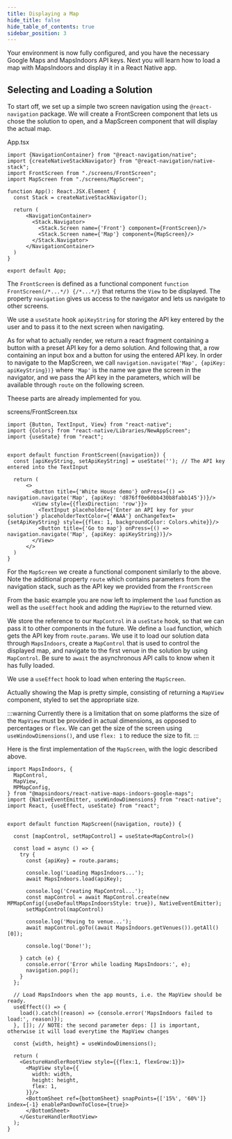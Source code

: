 ```yaml
---
title: Displaying a Map
hide_title: false
hide_table_of_contents: true
sidebar_position: 3
---
```



Your environment is now fully configured, and you have the necessary Google Maps and MapsIndoors API keys. Next you will learn how to load a map with MapsIndoors and display it in a React Native app.

## Selecting and Loading a Solution

To start off, we set up a simple two screen navigation using the `@react-navigation` package. We will create a FrontScreen component that lets us chose the solution to open, and a MapScreen component that will display the actual map.

App.tsx
```tsx
import {NavigationContainer} from "@react-navigation/native";
import {createNativeStackNavigator} from "@react-navigation/native-stack";
import FrontScreen from "./screens/FrontScreen";
import MapScreen from "./screens/MapScreen";

function App(): React.JSX.Element {
  const Stack = createNativeStackNavigator();

  return (
      <NavigationContainer>
        <Stack.Navigator>
          <Stack.Screen name={'Front'} component={FrontScreen}/>
          <Stack.Screen name={'Map'} component={MapScreen}/>
        </Stack.Navigator>
      </NavigationContainer>
  )
}

export default App;
```

The `FrontScreen` is defined as a functional component `function FrontScreen(/*...*/) {/*...*/}` that returns the `View` to be displayed. The property `navigation` gives us access to the navigator and lets us navigate to other screens.

We use a `useState` hook `apiKeyString` for storing the API key entered by the user and to pass it to the next screen when navigating.

As for what to actually render, we return a react fragment containing a button with a preset API key for a demo solution. And following that, a row containing an input box and a button for using the entered API key. In order to navigate to the MapScreen, we call `navigation.navigate('Map', {apiKey: apiKeyString})}` where `'Map'` is the name we gave the screen in the navigator, and we pass the API key in the parameters, which will be available through `route` on the following screen.

Theese parts are already implemented for you.

screens/FrontScreen.tsx
```tsx
import {Button, TextInput, View} from "react-native";
import {Colors} from "react-native/Libraries/NewAppScreen";
import {useState} from "react";


export default function FrontScreen({navigation}) {
  const [apiKeyString, setApiKeyString] = useState(''); // The API key entered into the TextInput

  return (
      <>
        <Button title={'White House demo'} onPress={() => navigation.navigate('Map', {apiKey: 'd876ff0e60bb430b8fabb145'})}/>
        <View style={{flexDirection: 'row'}}>
          <TextInput placeholder={'Enter an API key for your solution'} placeholderTextColor={'#AAA'} onChangeText={setApiKeyString} style={{flex: 1, backgroundColor: Colors.white}}/>
          <Button title={'Go to map'} onPress={() => navigation.navigate('Map', {apiKey: apiKeyString})}/>
        </View>
      </>
  )
}
```

For the `MapScreen` we create a functional component similarly to the above. Note the additional property `route` which contains parameters from the navigation stack, such as the API key we provided from the `FrontScreen`

From the basic example you are now left to implement the `load` function as well as the `useEffect` hook and adding the `MapView` to the returned view.

We store the reference to our `MapControl` in a `useState` hook, so that we can pass it to other components in the future. We define a `load` function, which gets the API key from `route.params`. We use it to load our solution data through `MapsIndoors`, create a `MapControl`  that is used to control the displayed map, and navigate to the first venue in the solution by using `MapControl`. Be sure to `await` the asynchronous API calls to know when it has fully loaded.

We use a `useEffect` hook to load when entering the `MapScreen`.

Actually showing the Map is pretty simple, consisting of returning a `MapView` component, styled to set the appropriate size.

:::warning
Currently there is a limitation that on some platforms the size of the `MapView` must be provided in actual dimensions, as opposed to percentages or `flex`. We can get the size of the screen using `useWindowDimensions()`, and use `flex: 1` to reduce the size to fit.
:::

Here is the first implementation of the `MapScreen`, with the logic described above.

```tsx
import MapsIndoors, {
  MapControl,
  MapView,
  MPMapConfig,
} from "@mapsindoors/react-native-maps-indoors-google-maps";
import {NativeEventEmitter, useWindowDimensions} from "react-native";
import React, {useEffect, useState} from "react";


export default function MapScreen({navigation, route}) {

  const [mapControl, setMapControl] = useState<MapControl>()

  const load = async () => {
    try {
      const {apiKey} = route.params;

      console.log('Loading MapsIndoors...');
      await MapsIndoors.load(apiKey);

      console.log('Creating MapControl...');
      const mapControl = await MapControl.create(new MPMapConfig({useDefaultMapsIndoorsStyle: true}), NativeEventEmitter);
      setMapControl(mapControl)

      console.log('Moving to venue...');
      await mapControl.goTo((await MapsIndoors.getVenues()).getAll()[0]);

      console.log('Done!');

    } catch (e) {
      console.error('Error while loading MapsIndoors:', e);
      navigation.pop();
    }
  };

  // Load MapsIndoors when the app mounts, i.e. the MapView should be ready.
  useEffect(() => {
    load().catch((reason) => {console.error('MapsIndoors failed to load:', reason)});
  }, []); // NOTE: the second parameter deps: [] is important, otherwise it will load everytime the MapView changes

  const {width, height} = useWindowDimensions();

  return (
    <GestureHandlerRootView style={{flex:1, flexGrow:1}}>
      <MapView style={{
        width: width,
        height: height,
        flex: 1,
      }}/>
      <BottomSheet ref={bottomSheet} snapPoints={['15%', '60%']} index={-1} enablePanDownToClose={true}>
      </BottomSheet>
    </GestureHandlerRootView>
  );
}
```

